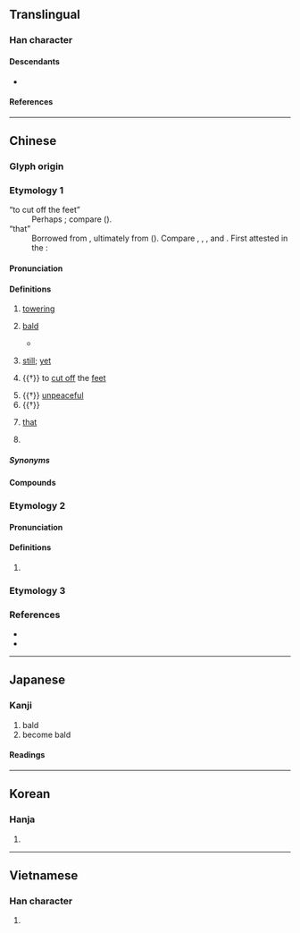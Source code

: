 {{also|ㄫ}}
{{character info/new}}
{{character info/new|codepoint=0xFA0C}}
{{commonscat}}
==Translingual==

===Han character===
{{Han char|rn=10|rad=儿|as=01|sn=3|four=10210|canj=MU|ids=⿱一儿}}

====Descendants====
* {{l|mul|ㄫ}} {{q|{{w|Bopomofo|Zhuyin}} alphabet}}

====References====
{{Han ref|kx=0123.020|dkj=01337|dj=0257.220|hdz=10264.050|uh=5140}}

----

==Chinese==
{{zh-forms|alt=㐳}}

===Glyph origin===
{{Han etym}}

===Etymology 1===
; “to cut off the feet”
: Perhaps {{der|zh|aav}}; compare {{cog|mnw|ကုတ်|tr=kut||to cut off; to amputate}} ({{zh-ref|Schuessler, 2007}}).
; “that”
: Borrowed from {{bor|zh|trk|-}}, ultimately from {{der|zh|trk-pro|*ol}} ({{zh-ref|Zhang and Zhang, 2007}}). Compare {{cog|otk|𐰆𐰞}}, {{cog|tr|o|t=he, she, it; that}}, {{cog|ug|ئۇ|t=he, she, it; that}}, {{cog|cv|вӑл|t=he, she, it}} and {{cog|xqa|اُلْ|t=he, she, it; that|tr=ol}}. First attested in the {{w|Song Dynasty}}:
:: {{zh-x|前世 謂「阿睹」，猶 今 諺 云「兀底{de}」；「寧馨」，猶「恁{nèn}地」也；皆 不 指 一 物 一 事 之 詞。||CL|ref={{w|Song Dynasty}}, {{w2|zh|莊綽}}, {{lang|zh|[[:s:zh:雞肋編|雞肋編]]}}|collapsed=y}}

====Pronunciation====
{{zh-pron
|m=wù
|c=ngat6
|mn=gu̍t
|mn-t=ug4
|mc=y
|oc=y
|cat=v,a,adv,part,pron,pn
}}

====Definitions====
{{zh-hanzi}}

# {{lb|zh|literary}} [[towering]]
#: {{zh-x|突兀|lofty}}
# {{lb|zh|literary}} [[bald]]
#* {{zh-x|^蜀 山 兀，^阿{Ē}房{páng} 出。||CL|ref='''825''', {{w|Du Mu}}, {{lang|zh|[[s:zh:阿房宮賦|阿房宮賦]]}}}}
# {{lb|zh|literary}} [[still]]; [[yet]]
# {{†}} to [[cut off]] the [[feet]]
#: {{zh-x|兀者|person that had has one of their feet cut}}
# {{†}} [[unpeaceful]]
# {{†}} {{rfv-sense|zh}} {{n-g|A meaningless participle.}}
# {{lb|zh|dialectal Mandarin|Jin}} [[that]] {{defdate|from 11th c.}} <!-- see 汪化云. 方言远指代词“乜、兀”的词源[J]. 汉字文化, 2007(4):50-52.-->
#: {{zh-ant|這}}
# {{surname|zh}}

=====Synonyms=====
{{zh-dial|那}}

====Compounds====
{{zh-der|保兀赤|兀傲|兀兀|兀兀禿禿|兀剌|兀剌赤|兀坐|兀子|兀是|兀朮|兀的|兀的不|兀立|兀者|兀自|兀臬|兀良|兀誰|兀那|兀鷲|兀鷹|可兀的|崒兀|捽兀|搖兀|旭烈兀|畏兀字|硉兀|突兀|軟兀剌|醉兀兀|陶兀|陶陶兀兀|畏兀兒}}

===Etymology 2===

====Pronunciation====
{{zh-pron
|m=wū
|cat=syllable
}}

====Definitions====
{{zh-hanzi}}

# {{zh-only|兀禿}}

===Etymology 3===
{{zh-see|尢}}

===References===
* {{R:twedu|A00263}}
* {{R:twedu|C02853-003}}

----

==Japanese==

===Kanji===
{{ja-kanji|grade=|rs=儿01}}

# bald
# become bald

====Readings====
{{ja-readings
|on=こつ, ごつ
|kun=たか-い, はげる, あしきる
}}

----

==Korean==

===Hanja===
{{ko-hanja|올}}

# {{rfdef|ko|sort=儿01}}

----

==Vietnamese==

===Han character===
{{vi-readings|reading=[[ngột]], [[ngát]], [[ngút]]|rs=儿01}}

# {{rfdef|vi|sort=儿01}}